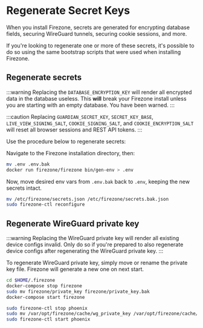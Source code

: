 # Regenerate Secret Keys

When you install Firezone, secrets are generated for encrypting database fields,
securing WireGuard tunnels, securing cookie sessions, and more.

If you're looking to regenerate one or more of these secrets, it's possible to
do so using the same bootstrap scripts that were used when installing Firezone.

## Regenerate secrets

:::warning Replacing the `DATABASE_ENCRYPTION_KEY` will render all encrypted
data in the database useless. This **will** break your Firezone install unless
you are starting with an empty database. You have been warned. :::

:::caution Replacing `GUARDIAN_SECRET_KEY`, `SECRET_KEY_BASE`,
`LIVE_VIEW_SIGNING_SALT`, `COOKIE_SIGNING_SALT`, and `COOKIE_ENCRYPTION_SALT`
will reset all browser sessions and REST API tokens. :::

Use the procedure below to regenerate secrets:

<Tabs>
<TabItem value="docker" label="Docker" default>

Navigate to the Firezone installation directory, then:

```bash
mv .env .env.bak
docker run firezone/firezone bin/gen-env > .env
```

Now, move desired env vars from `.env.bak` back to `.env`, keeping the new
secrets intact.

</TabItem>
<TabItem value="omnibus" label="Omnibus">

```bash
mv /etc/firezone/secrets.json /etc/firezone/secrets.bak.json
sudo firezone-ctl reconfigure
```

</TabItem>
</Tabs>

## Regenerate WireGuard private key

:::warning Replacing the WireGuard private key will render all existing device
configs invalid. Only do so if you're prepared to also regenerate device configs
after regenerating the WireGuard private key. :::

To regenerate WireGuard private key, simply move or rename the private key file.
Firezone will generate a new one on next start.

<Tabs>
<TabItem value="docker" label="Docker" default>

```bash
cd $HOME/.firezone
docker-compose stop firezone
sudo mv firezone/private_key firezone/private_key.bak
docker-compose start firezone
```

</TabItem>
<TabItem value="omnibus" label="Omnibus">

```bash
sudo firezone-ctl stop phoenix
sudo mv /var/opt/firezone/cache/wg_private_key /var/opt/firezone/cache/wg_private_key.bak
sudo firezone-ctl start phoenix
```

</TabItem>
</Tabs>
